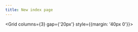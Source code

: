 ```yaml
---
title: New index page
---
```



<Hero/>



<Grid columns={3} gap={'20px'} style={{margin: '40px 0'}}>

  <Cell width={1}>
     <FeatureCard
        title="Friendly environment"
        subtitle="Bridge offers friendly environment and familiar interface for designers, developers, and other specialists. Edit your documentation via our interface with great UX or directly in its code source."
        />
  </Cell>

  <Cell width={1}>
    <FeatureCard
        title="Full control over sources"
        subtitle="Bridge helps you to edit and maintain but you own the source code, it is hosted in your repository to which you have full access and control."
        />
  </Cell>

  <Cell width={1}>
    <FeatureCard
        title="Integration with tools"
        subtitle="Integration with the most popular design and development tools is in our roadmap with the highest priority. Our goal is seamless and the most automated maintain process."
        />
  </Cell>

  <Cell width={1}>
    <FeatureCard
        title="Rich features for free"
        subtitle="Bridge keeps the most desired features free. We architect the solution so that you can stay on Free plan as long as possible."
        />
  </Cell>

  <Cell width={1}>
    <FeatureCard
        title="Affordable plans"
        subtitle="We carefuly analized the pricing models of existing solutions to be able to offer you better options for less money."
        />
  </Cell>

  <Cell width={1}>
    <FeatureCard
        title="Scale with your needs"
        subtitle="With Bridge, you only need to pay for the selected features. Drop off everything you don't need and fit the budget."
        />
  </Cell>

</Grid>
